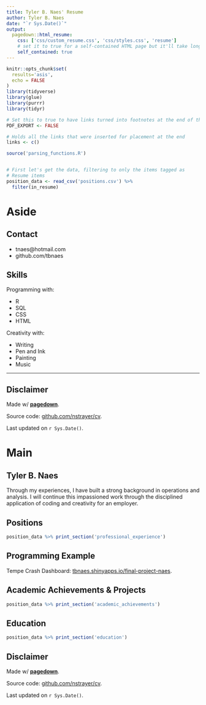 ```yaml
---
title: Tyler B. Naes' Resume
author: Tyler B. Naes
date: "`r Sys.Date()`"
output:
  pagedown::html_resume:
    css: ['css/custom_resume.css', 'css/styles.css', 'resume']
    # set it to true for a self-contained HTML page but it'll take longer to render
    self_contained: true
---
```


```r
knitr::opts_chunk$set(
  results='asis', 
  echo = FALSE
)
library(tidyverse)
library(glue)
library(purrr)
library(tidyr)

# Set this to true to have links turned into footnotes at the end of the document
PDF_EXPORT <- FALSE

# Holds all the links that were inserted for placement at the end
links <- c()

source('parsing_functions.R')


# First let's get the data, filtering to only the items tagged as
# Resume items
position_data <- read_csv('positions.csv') %>% 
  filter(in_resume) 
```





Aside
================================================================================



Contact {#contact}
--------------------------------------------------------------------------------




- <i class="fa fa-envelope"></i> tnaes@hotmail.com
- <i class="fa fa-github"></i> github.com/tbnaes




Skills {#skills}
--------------------------------------------------------------------------------



Programming with:

- R
- SQL
- CSS
- HTML

Creativity with:

- Writing
- Pen and Ink
- Painting
- Music



--------------------------------------------------------------------------------


Disclaimer {#disclaimer}
--------------------------------------------------------------------------------

Made w/ [**pagedown**](https://github.com/rstudio/pagedown). 

Source code: [github.com/nstrayer/cv](https://github.com/scarlett425/cv).

Last updated on `r Sys.Date()`.


Main
================================================================================


Tyler B. Naes {#title}
--------------------------------------------------------------------------------

Through my experiences, I have built a strong background in operations and analysis. I will continue
this impassioned work through the disciplined application of coding and creativity for an employer.



Positions {data-icon=suitcase}
--------------------------------------------------------------------------------

```r
position_data %>% print_section('professional_experience')
```




Programming Example {#examples}
--------------------------------------------------------------------------------

Tempe Crash Dashboard: [tbnaes.shinyapps.io/final-project-naes](https://tbnaes.shinyapps.io/final-project-naes/).




Academic Achievements & Projects {data-icon=suitcase}
--------------------------------------------------------------------------------

```r
position_data %>% print_section('academic_achievements')
```




Education {data-icon=graduation-cap data-concise=true}
--------------------------------------------------------------------------------

```r
position_data %>% print_section('education')
```




Disclaimer {#disclaimer}
--------------------------------------------------------------------------------

Made w/ [**pagedown**](https://github.com/rstudio/pagedown). 

Source code: [github.com/nstrayer/cv](https://github.com/scarlett425/cv).

Last updated on `r Sys.Date()`.